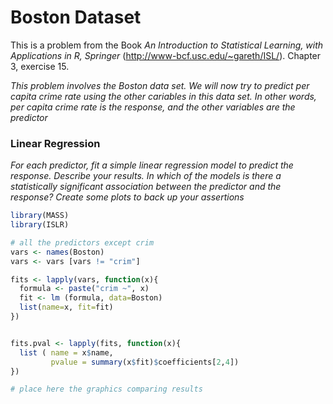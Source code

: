 
Boston Dataset
==========================================================================
This is a problem from the Book *An Introduction to Statistical Learning,
with Applications in R, Springer* (<http://www-bcf.usc.edu/~gareth/ISL/>).
Chapter 3, exercise 15.

*This problem involves the Boston data set. We will now try to predict per
capita crime rate using the other cariables in this data set. In other words,
per capita crime rate is the response, and the other variables are the
predictor*

### Linear Regression

*For each predictor, fit a simple linear regression model to predict the
response. Describe your results. In which of the models is there a statistically
significant association between the predictor and the response? Create some
plots to back up your assertions*

```r
library(MASS)
library(ISLR)
```

```r
# all the predictors except crim
vars <- names(Boston)
vars <- vars [vars != "crim"]

fits <- lapply(vars, function(x){
  formula <- paste("crim ~", x)
  fit <- lm (formula, data=Boston)
  list(name=x, fit=fit)
})


fits.pval <- lapply(fits, function(x){
  list ( name = x$name,
         pvalue = summary(x$fit)$coefficients[2,4])
})
```

```r
# place here the graphics comparing results
```